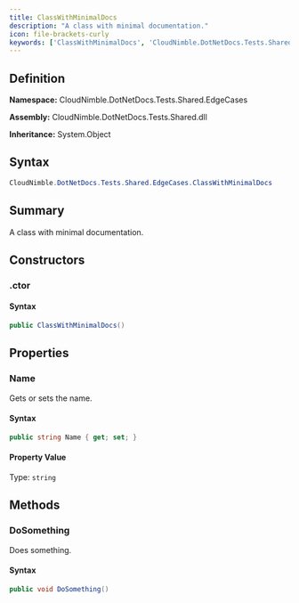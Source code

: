 ```yaml
---
title: ClassWithMinimalDocs
description: "A class with minimal documentation."
icon: file-brackets-curly
keywords: ['ClassWithMinimalDocs', 'CloudNimble.DotNetDocs.Tests.Shared.EdgeCases.ClassWithMinimalDocs', 'CloudNimble.DotNetDocs.Tests.Shared.EdgeCases', 'class', 'System.Object']
---
```


## Definition

**Namespace:** CloudNimble.DotNetDocs.Tests.Shared.EdgeCases

**Assembly:** CloudNimble.DotNetDocs.Tests.Shared.dll

**Inheritance:** System.Object

## Syntax

```csharp
CloudNimble.DotNetDocs.Tests.Shared.EdgeCases.ClassWithMinimalDocs
```

## Summary

A class with minimal documentation.

## Constructors

### .ctor

#### Syntax

```csharp
public ClassWithMinimalDocs()
```

## Properties

### Name

Gets or sets the name.

#### Syntax

```csharp
public string Name { get; set; }
```

#### Property Value

Type: `string`

## Methods

### DoSomething

Does something.

#### Syntax

```csharp
public void DoSomething()
```

